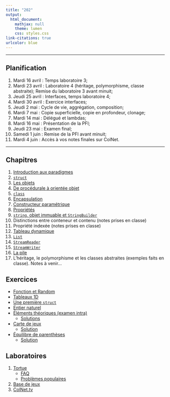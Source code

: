 ```yaml
---
title: "202"
output:
  html_document:
    mathjax: null
    theme: lumen
    css: styles.css
link-citations: true
urlcolor: blue
---
```


----

## Planification 
1. Mardi 16 avril : Temps laboratoire 3;
2. Mardi 23 avril : Laboratoire 4 (héritage, polymorphisme, classe abstraite); Remise du laboratoire 3 avant minuit;
3. Jeudi 25 avril : Interfaces, temps laboratoire 4;
4. Mardi 30 avril : Exercice interfaces;
5. Jeudi 2 mai : Cycle de vie, aggrégation, composition;
6. Mardi 7 mai : Copie superficielle, copie en profondeur, clonage;
7. Mardi 14 mai : Délégué et lambdas;
8. Mardi 16 mai : Présentation de la PFI;
9. Jeudi 23 mai : Examen final;
10. Samedi 1 juin : Remise de la PFI avant minuit;
11. Mardi 4 juin : Accès à vos notes finales sur ColNet.
 
----

## Chapitres
1. [Introduction aux paradigmes](ch1/chapitre1.html)
2. [`struct`](ch2/chapitre2.html)
3. [Les objets](ch4/chapitre4.html)
4. [De procédurale à orientée objet](ch3/chapitre3.html)
5. [`class`](ch5/chapitre5.html)
6. [Encapsulation](ch6/chapitre6.html)
7. [Constructeur paramétrique](ch7/chapitre7.html)
8. [Propriétés](ch8/chapitre8.html)
9. [`string`, objet immuable et `StringBuilder`](ch9/chapitre9.html)
10. Distinctions entre conteneur et contenu (notes prises en classe)
11. Propriété indexée (notes prises en classe)
12. [Tableau dynamique](ch11/chapitre11.html)
13. [`List`](List.pdf)
14. [`StreamReader`](Fichier.pdf)
15. [`StreamWriter`](ch12/chapitre12.html)
16. [La pile](ch13/chapitre13.html)
17. L'héritage, le polymorphisme et les classes abstraites (exemples faits en classe). Notes à venir...

## Exercices
* [Fonction et Random](rev/exercices.html)
* [Tableaux 1D](rev/exercices2.html)
* [Une première `struct`](ch2/exercices.html)
* [Entier naturel](ex/1.html)
* [Éléments théoriques (examen intra)](rev/prepex1.html)
	* [Solutions](rev/prepex1S.html) 
* [Carte de jeux](ex/2.html)
	* [Solution](Exercice_CarteDeJeu.zip)
* [Équilibre de parenthèses](ex/3.html)
	* [Solution](ex/SolutionParenthèses.zip)

## Laboratoires
1. [Tortue](lab/1.html)
	* [FAQ](lab/1f.html)
	* [Problèmes populaires](lab/1r.html)
2. [Base de jeux](lab/2.html)
3. [ColNet.tv](lab/3.html)
